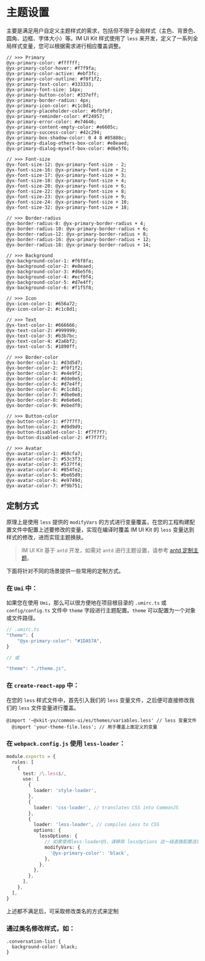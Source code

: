 
<Meta title="IM UI Kit/主题设置" />

# 主题设置

主要是满足用户自定义主题样式的需求，包括但不限于全局样式（主色、背景色、圆角、边框、字体大小）等。IM UI Kit 样式使用了 `less` 来开发，定义了一系列全局样式变量，您可以根据需求进行相应覆盖调整。

```less
// >>> Primary
@yx-primary-color: #ffffff;
@yx-primary-color-hover: #f7f9fa;
@yx-primary-color-active: #ebf3fc;
@yx-primary-color-outline: #f0f1f2;
@yx-primary-text-color: #333333;
@yx-primary-font-size: 14px;
@yx-primary-button-color: #337eff;
@yx-primary-border-radius: 4px;
@yx-primary-icon-color: #c1c8d1;
@yx-primary-placeholder-color: #bfbfbf;
@yx-primary-reminder-color: #f24957;
@yx-primary-error-color: #e74646;
@yx-primary-content-empty-color: #e6605c;
@yx-primary-success-color: #42c294;
@yx-primary-box-shadow-color: 0 4 8 #85888c;
@yx-primary-dialog-others-box-color: #e8eaed;
@yx-primary-dialog-myself-box-color: #d6e5f6;

// >>> Font-size
@yx-font-size-12: @yx-primary-font-size - 2;
@yx-font-size-16: @yx-primary-font-size + 2;
@yx-font-size-17: @yx-primary-font-size + 3;
@yx-font-size-18: @yx-primary-font-size + 4;
@yx-font-size-20: @yx-primary-font-size + 6;
@yx-font-size-22: @yx-primary-font-size + 8;
@yx-font-size-23: @yx-primary-font-size + 9;
@yx-font-size-24: @yx-primary-font-size + 10;
@yx-font-size-32: @yx-primary-font-size + 18;

// >>> Border-radius
@yx-border-radius-8: @yx-primary-border-radius + 4;
@yx-border-radius-10: @yx-primary-border-radius + 6;
@yx-border-radius-12: @yx-primary-border-radius + 8;
@yx-border-radius-16: @yx-primary-border-radius + 12;
@yx-border-radius-18: @yx-primary-border-radius + 14;

// >>> Background
@yx-background-color-1: #f6f8fa;
@yx-background-color-2: #e8eaed;
@yx-background-color-3: #d6e5f6;
@yx-background-color-4: #ecf0f4;
@yx-background-color-5: #d7e4ff;
@yx-background-color-6: #f1f5f8;

// >>> Icon
@yx-icon-color-1: #656a72;
@yx-icon-color-2: #c1c8d1;

// >>> Text
@yx-text-color-1: #666666;
@yx-text-color-2: #999999;
@yx-text-color-3: #b3b7bc;
@yx-text-color-4: #2a6bf2;
@yx-text-color-5: #1890ff;

// >>> Border-color
@yx-border-color-1: #d3d5d7;
@yx-border-color-2: #f0f1f2;
@yx-border-color-3: #e4e9f2;
@yx-border-color-4: #dde0e5;
@yx-border-color-5: #d7e4ff;
@yx-border-color-6: #c1c8d1;
@yx-border-color-7: #dbe0e8;
@yx-border-color-8: #e6e6e6;
@yx-border-color-9: #ebedf0;

// >>> Button-color
@yx-button-color-1: #f7f7f7;
@yx-button-color-2: #d9d9d9;
@yx-button-disabled-color-1: #f7f7f7;
@yx-button-disabled-color-2: #f7f7f7;

// >>> Avatar
@yx-avatar-color-1: #60cfa7;
@yx-avatar-color-2: #53c3f3;
@yx-avatar-color-3: #537ff4;
@yx-avatar-color-4: #854fe2;
@yx-avatar-color-5: #be65d9;
@yx-avatar-color-6: #e9749d;
@yx-avatar-color-7: #f9b751;
```

## 定制方式

原理上是使用 `less` 提供的 `modifyVars` 的方式进行变量覆盖，在您的工程构建配置文件中配置上述要修改的变量，实现在编译时覆盖 IM UI Kit 的 `less` 变量达到样式的修改，进而实现主题换肤。

> IM UI Kit 基于 `antd` 开发，如需对 `antd` 进行主题设置，请参考 [antd 定制主题](https://ant.design/docs/react/customize-theme-cn)。

下面将针对不同的场景提供一些常用的定制方式。

### 在 `Umi` 中：

如果您在使用 `Umi`，那么可以很方便地在项目根目录的 `.umirc.ts` 或 `config/config.ts` 文件中 `theme` 字段进行主题配置。`theme` 可以配置为一个对象或文件路径。

```ts
// .umirc.ts
"theme": {
    "@yx-primary-color": "#1DA57A",
}

// 或

"theme": "./theme.js",
```

### 在 `create-react-app` 中：

在您的 `less` 样式文件中，首先引入我们的 `less` 变量文件，之后便可直接修改我们的 `less` 文件变量进行覆盖。

```less
@import '~@xkit-yx/common-ui/es/themes/variables.less' // less 变量文件
  @import 'your-theme-file.less'; // 用于覆盖上面定义的变量
```

### 在 `webpack.config.js` 使用 `less-loader`：

```ts
module.exports = {
  rules: [
    {
      test: /\.less$/,
      use: [
        {
          loader: 'style-loader',
        },
        {
          loader: 'css-loader', // translates CSS into CommonJS
        },
        {
          loader: 'less-loader', // compiles Less to CSS
          options: {
            lessOptions: {
              // 如果使用less-loader@5，请移除 lessOptions 这一级直接配置选项。
              modifyVars: {
                '@yx-primary-color': 'black',
              },
            },
          },
        },
      ],
    },
  ],
}
```

上述都不满足后，可采取修改类名的方式来定制

### 通过类名修改样式，如：

```less
.conversation-list {
  background-color: black;
}
```
